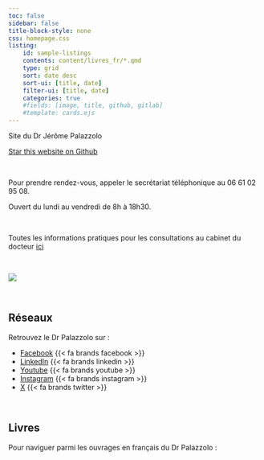 ```yaml
---
toc: false
sidebar: false
title-block-style: none
css: homepage.css
listing:
    id: sample-listings
    contents: content/livres_fr/*.qmd
    type: grid
    sort: date desc
    sort-ui: [title, date]
    filter-ui: [title, date]
    categories: true
    #fields: [image, title, github, gitlab]
    #template: cards.ejs
---
```


::: {#hero-banner .column-screen}

:::: {.grid .column-page}

::::: {.headline .g-col-lg-6 .g-col-12 .g-col-md-12}

:::::: h1
Site du Dr Jérôme Palazzolo
::::::

```{=html}
<a class="github-button" href="https://github.com/antoine-palazz/site-dr-palazzolo" data-icon="octicon-star" data-size="large" data-show-count="true" aria-label="Star this website on Github">Star this website on Github</a><script async defer src="https://buttons.github.io/buttons.js"></script>
```

<br>

Pour prendre rendez-vous, appeler le secrétariat téléphonique au 06 61 02 95 08.

Ouvert du lundi au vendredi de 8h à 18h30.

<br>

Toutes les informations pratiques pour les consultations au cabinet du docteur [ici](https://www.docteurjeromepalazzolo.fr/content/le_docteur/consultations.html)

<br>

:::::

::::: {.g-col-lg-6 .g-col-12 .g-col-md-12}
![](img/photo_profil.jpg)
:::::

::::

:::

<br>

## Réseaux

Retrouvez le Dr Palazzolo sur :

- [Facebook](https://www.facebook.com/DrPalazzolo/)  {{< fa brands facebook >}}
- [LinkedIn](https://www.linkedin.com/in/jerome-palazzolo/)  {{< fa brands linkedin >}}
- [Youtube](https://www.youtube.com/channel/UCMF4Vhgt6gOYQaiE2jlKoHw)  {{< fa brands youtube >}}
- [Instagram](https://www.instagram.com/palazz06/?)  {{< fa brands instagram >}}
- [X](https://twitter.com/palazz06)  {{< fa brands twitter >}}

<br>

## Livres {.unnumbered}

Pour naviguer parmi les ouvrages en français du Dr Palazzolo :

::: {#sample-listings}
:::
